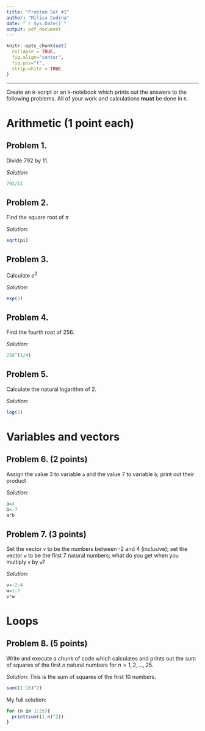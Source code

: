 ```yaml
---
title: "Problem Set #1"
author: "Milica Cudina"
date: "`r Sys.Date()`"
output: pdf_document
---
```

<!-- The author of this template is Dr. Gordan Zitkovic.-->
<!-- The code chunk below contains some settings that will  -->
<!-- make your R code look better in the output pdf file.  -->
<!-- If you are curious about what each option below does, -->
<!-- go to https://yihui.org/knitr/options/ -->
<!-- If not, feel free to disregard everything ...  -->
```r
knitr::opts_chunk$set(
  collapse = TRUE,
  fig.align="center",
  fig.pos="t",
  strip.white = TRUE
)
```
<!-- ... down to here. -->

---

Create an `R`-script or an `R`-notebook which prints out the answers to the following problems. All of your work and calculations **must** be done in `R`.

# Arithmetic (1 point each)
## Problem 1. 
Divide 792 by 11. 

*Solution:*
```r
792/11
```


## Problem 2. 
Find the square root of $\pi$

*Solution:*
```r
sqrt(pi)
```


## Problem 3. 
Calculate $e^2$

*Solution:*
```r
exp(2)
```


## Problem 4. 
Find the fourth root of 256.

*Solution:*
```r
256^(1/4)
```


## Problem 5. 
Calculate the natural logarithm of 2.

*Solution:*
```r
log(2)
```


# Variables and vectors
## Problem 6. **(2 points)** 
Assign the value 3 to variable `a` and  the value 7 to variable `b`; print out their product

*Solution:*
```r
a=3
b<-7
a*b
```


## Problem 7. **(3 points)** 
Set the vector `v` to be the numbers between -2 and 4 (inclusive); set the vector `w` to be the first 7 natural numbers; what do you get when you multiply `v` by `w`?

*Solution:*
```r
v=-2:4
w=1:7
v*w
```


# Loops
## Problem 8. **(5 points)**
Write and execute a chunk of code which calculates and prints out the sum of squares of the first $n$ natural numbers for $n=1, 2, \dots, 25$. 

*Solution:*
This is the sum of squares of the first $10$ numbers.
```r
sum((1:10)^2)
```


My full solution:
```r
for (n in 1:25){
  print(sum((1:n)^2))
}
```















